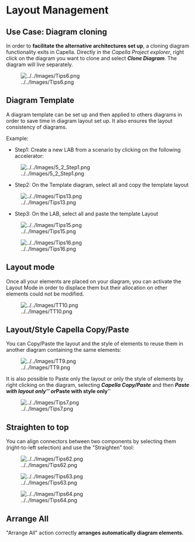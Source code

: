 =Layout Management =
==Use Case: Diagram cloning==

In order to '''facilitate the alternative architectures set up''', a cloning diagram functionality exits in Capella. Directly in the ''Capella Project explorer'', right click on the diagram you want to clone and select '''''Clone Diagram'''''. The diagram will live separately.

[[Image:../../Images/Tips6.png]]

==Diagram Template==

A diagram template can be set up and then applied to others diagrams in order to save time in diagram layout set up. It also ensures the layout consistency of diagrams.

Example:

* Step1: Create a new LAB from a scenario by clicking on the following accelerator:

[[Image:../../Images/5_2_Step1.png]]

* Step2: On the Template diagram, select all and copy the template layout

[[Image:../../Images/Tips13.png]]

* Step3: On the LAB, select all and paste the template Layout

[[Image:../../Images/Tips15.png]]

[[Image:../../Images/Tips16.png]]

==Layout mode ==

Once all your elements are placed on your diagram, you can activate the Layout Mode in order to displace them but their allocation on other elements could not be modified.

[[Image:../../Images/TT10.png]]

==Layout/Style Capella Copy/Paste==

You can Copy/Paste the layout and the style of elements to reuse them in another diagram containing the same elements:

[[Image:../../Images/TT9.png]]

It is also possible to Paste only the layout or only the style of elements by right clicking on the diagram, selecting '''''Capella Copy/Paste''''' and then '''''Paste with layout only''''' or '''''Paste with style only'''''

[[Image:../../Images/Tips7.png]]

==Straighten to top==

You can align connectors between two components by selecting them (right-to-left selection) and use the "Straighten" tool:

[[Image:../../Images/Tips62.png]]

[[Image:../../Images/Tips63.png]]

[[Image:../../Images/Tips64.png]]

==Arrange All==

"Arrange All" action correctly '''arranges automatically diagram elements.'''
